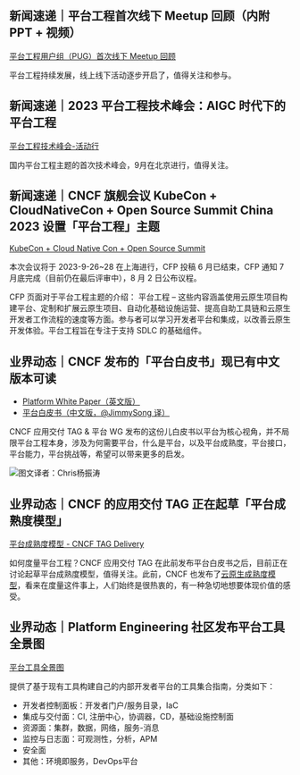 
## 新闻速递｜平台工程首次线下 Meetup 回顾（内附 PPT + 视频）

[平台工程用户组（PUG）首次线下 Meetup 回顾](https://mp.weixin.qq.com/s/NN7KUe2_jOeAtU949Yy6DA)

平台工程持续发展，线上线下活动逐步开启了，值得关注和参与。

## 新闻速递｜2023 平台工程技术峰会：AIGC 时代下的平台工程

[平台工程技术峰会-活动行](https://www.huodongxing.com/event/3709735698300 "平台工程技术峰会-活动行")

国内平台工程主题的首次技术峰会，9月在北京进行，值得关注。

## 新闻速递｜CNCF 旗舰会议 KubeCon + CloudNativeCon + Open Source Summit China 2023 设置「平台工程」主题

[KubeCon + Cloud Native Con + Open Source Summit](https://www.lfasiallc.com/kubecon-cloudnativecon-open-source-summit-china/ "KubeCon + Cloud Native Con + Open Source Summit")

本次会议将于 2023-9-26~28 在上海进行，CFP 投稿 6 月已结束，CFP 通知 7 月底完成（目前仍在最后评审中），8 月 2 日公布议程。

CFP 页面对于平台工程主题的介绍：
平台工程 – 这些内容涵盖使用云原生项目构建平台、定制和扩展云原生项目、自动化基础设施运营、提高自助工具链和云原生开发者工作流程的速度等方面。参与者可以学习开发者平台和集成，以改善云原生开发体验。平台工程旨在专注于支持 SDLC 的基础组件。

## 业界动态｜CNCF 发布的「平台白皮书」现已有中文版本可读 

* [Platform White Paper（英文版）](https://tag-app-delivery.cncf.io/whitepapers/platforms/ "Platform White Paper（英文版）")
* [平台白皮书（中文版，@JimmySong 译）](https://tag-app-delivery.cncf.io/whitepapers/platforms/ "平台白皮书（中文版，@JimmySong 译）")

CNCF 应用交付 TAG & 平台 WG 发布的这份儿白皮书以平台为核心视角，并不局限平台工程本身，涉及为何需要平台，什么是平台，以及平台成熟度，平台接口，平台能力，平台挑战等，希望可以带来更多的启发。

![图文译者：Chris杨振涛](./images_2023-07/platforms.jpeg)

## 业界动态｜CNCF 的应用交付 TAG 正在起草「平台成熟度模型」

[平台成熟度模型 - CNCF TAG Delivery](https://community.cncf.io/events/details/cncf-tag-app-delivery-presents-platform-maturity-model-deep-dive-take-2/ "平台成熟度模型 - CNCF TAG Delivery")

如何度量平台工程？CNCF 应用交付 TAG 在此前发布平台白皮书之后，目前正在讨论起草平台成熟度模型，值得关注。此前，CNCF 也发布了[云原生成熟度模型](https://maturitymodel.cncf.io/ "云原生成熟度模型")，看来在度量这件事上，人们始终是很热衷的，有一种急切地想要体现价值的感受。

## 业界动态｜Platform Engineering 社区发布平台工具全景图 

[平台工具全景图](https://platformengineering.org/platform-tooling "平台工具全景图")

提供了基于现有工具构建自己的内部开发者平台的工具集合指南，分类如下：

- 开发者控制面板：开发者门户/服务目录，IaC
- 集成与交付面：CI, 注册中心，协调器，CD，基础设施控制面
- 资源面：集群，数据，网络，服务-消息
- 监控与日志面：可观测性，分析，APM
- 安全面
- 其他：环境即服务，DevOps平台
